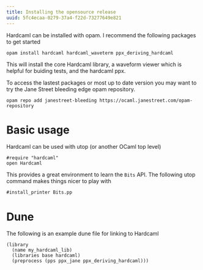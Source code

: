 ```yaml
---
title: Installing the opensource release
uuid: 5fc4ecaa-0279-37a4-f22d-73277649e821
---
```


Hardcaml can be installed with opam. I recommend the following
packages to get started

```
opam install hardcaml hardcaml_waveterm ppx_deriving_hardcaml
```

This will install the core Hardcaml library, a waveform viewer which
is helpful for buiding tests, and the hardcaml ppx.

To access the lastest packages or most up to date version you may want
to try the Jane Street bleeding edge opam repository.

```
opam repo add janestreet-bleeding https://ocaml.janestreet.com/opam-repository
```

# Basic usage

Hardcaml can be used with utop (or another OCaml top level)

```
#require "hardcaml"
open Hardcaml
```

This provides a great environment to learn the `Bits` API. The following
utop command makes things nicer to play with

```
#install_printer Bits.pp
```

# Dune

The following is an example dune file for linking to Hardcaml

```
(library
  (name my_hardcaml_lib)
  (libraries base hardcaml)
  (preprocess (pps ppx_jane ppx_deriving_hardcaml)))
```
